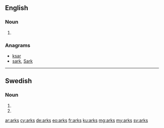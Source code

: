 ==English==

===Noun===
{{head|en|plural}}

# {{plural of|ark|lang=en}}

===Anagrams===
* [[ksar#English|ksar]]
* [[sark#English|sark]], [[Sark#English|Sark]]

----

==Swedish==

===Noun===
{{head|sv|noun form}}

# {{sv-noun-form-indef-gen-pl|ark}}
# {{sv-noun-form-indef-gen|ark}}

[[ar:arks]]
[[cy:arks]]
[[de:arks]]
[[eo:arks]]
[[fr:arks]]
[[ku:arks]]
[[mg:arks]]
[[my:arks]]
[[sv:arks]]